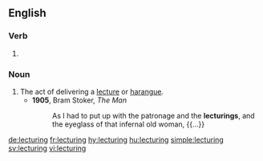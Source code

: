 ==English==

===Verb===
{{head|en|present participle}}

# {{present participle of|lecture|lang=en}}

===Noun===
{{en-noun}}

# The act of delivering a [[lecture]] or [[harangue]].
#* '''1905''', Bram Stoker, ''The Man''
#*: As I had to put up with the patronage and the '''lecturings''', and the eyeglass of that infernal old woman, {{...}}

[[de:lecturing]]
[[fr:lecturing]]
[[hy:lecturing]]
[[hu:lecturing]]
[[simple:lecturing]]
[[sv:lecturing]]
[[vi:lecturing]]